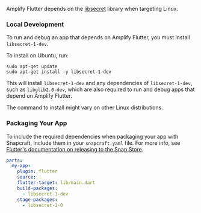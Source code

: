 Amplify Flutter depends on the [libsecret](https://wiki.gnome.org/Projects/Libsecret) library when targeting Linux.

### Local Development

To run and debug an app that depends on Amplify Flutter, you must install `libsecret-1-dev`.

To install on Ubuntu, run:

<!-- cSpell:disable -->

```terminal
sudo apt-get update
sudo apt-get install -y libsecret-1-dev
```
<!-- cSpell:enable -->

This will install `libsecret-1-dev` and any dependencies of `libsecret-1-dev`, such as `libglib2.0-dev`, which are also required to run and debug apps that depend on Amplify Flutter.

<Callout>
  The command to install might vary on other Linux distributions.
</Callout>

### Packaging Your App

To include the required dependencies when packaging your app with Snapcraft, include them in your `snapcraft.yaml` file. For more info, see [Flutter's documentation on releasing to the Snap Store](https://docs.flutter.dev/deployment/linux).

```yaml
parts:
  my-app:
    plugin: flutter
    source: .
    flutter-target: lib/main.dart
    build-packages:
      - libsecret-1-dev
    stage-packages:
      - libsecret-1-0
```
